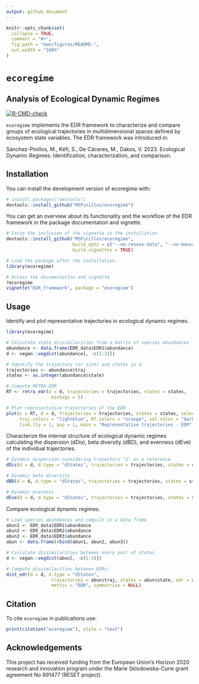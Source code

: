 ```yaml
---
output: github_document
---
```


<!-- README.md is generated from README.Rmd. Please edit that file -->

```r
knitr::opts_chunk$set(
  collapse = TRUE,
  comment = "#>",
  fig.path = "man/figures/README-",
  out.width = "100%"
)
```

# `ecoregime`

## Analysis of Ecological Dynamic Regimes

<!-- badges: start -->
[![R-CMD-check](https://github.com/MSPinillos/ecoregime/actions/workflows/R-CMD-check.yaml/badge.svg)](https://github.com/MSPinillos/ecoregime/actions/workflows/R-CMD-check.yaml)

<!-- badges: end -->

`ecoregime` implements the EDR framework to characterize and compare groups of ecological trajectories in multidimensional spaces defined by ecosystem state variables. The EDR framework was introduced in:

Sánchez-Pinillos, M., Kéfi, S., De Cáceres, M., Dakos, V. 2023. Ecological Dynamic Regimes: Identification, characterization, and comparison.

## Installation

You can install the development version of ecoregime with:

``` r
# install.packages("devtools")
devtools::install_github("MSPinillos/ecoregime")
```

You can get an overview about its functionality and the workflow of the EDR framework in the package documentation and vignette.

``` r
# Force the inclusion of the vignette in the installation
devtools::install_github("MSPinillos/ecoregime", 
                         build_opts = c("--no-resave-data", "--no-manual"),
                         build_vignettes = TRUE)

# Load the package after the installation
library(ecoregime)

# Access the documentation and vignette
?ecoregime
vignette("EDR_framework", package = "ecoregime")

```

## Usage

Identify and plot representative trajectories in ecological dynamic regimes.

```r
library(ecoregime)

# Calculate state dissimilarities from a matrix of species abundances
abundance <- data.frame(EDR_data$EDR1$abundance)
d <- vegan::vegdist(abundance[, -c(1:3)])

# Identify the trajectory (or site) and states in d
trajectories <- abundance$traj
states <- as.integer(abundance$state)

# Compute RETRA-EDR
RT <- retra_edr(d = d, trajectories = trajectories, states = states,
                 minSegs = 5)

# Plot representative trajectories of the EDR
plot(x = RT, d = d, trajectories = trajectories, states = states, select_RT = "T2",
     traj.colors = "lightblue", RT.colors = "orange", sel.color = "darkgreen",
     link.lty = 1, asp = 1, main = "Representative trajectories - EDR")

```

Characterize the internal structure of ecological dynamic regimes calculating the dispersion (dDis), beta diversity (dBD), and evenness (dEve) of the individual trajectories.

```r
# Dynamic dispersion considering trajectory "1" as a reference
dDis(d = d, d.type = "dStates", trajectories = trajectories, states = states, reference = "1")

# Dynamic beta diversity
dBD(d = d, d.type = "dStates", trajectories = trajectories, states = states)

# Dynamic evenness
dEve(d = d, d.type = "dStates", trajectories = trajectories, states = states)

```

Compare ecological dynamic regimes.

```r
# Load species abundances and compile in a data frame
abun1 <- EDR_data$EDR1$abundance
abun2 <- EDR_data$EDR2$abundance
abun3 <- EDR_data$EDR3$abundance
abun <- data.frame(rbind(abun1, abun2, abun3))

# Calculate dissimilarities between every pair of states
d <- vegan::vegdist(abun[, -c(1:3)])

# Compute dissimilarities between EDRs:
dist_edr(d = d, d.type = "dStates",
                 trajectories = abun$traj, states = abun$state, edr = abun$EDR,
                 metric = "DDR", symmetrize = NULL)

```

## Citation

To cite `ecoregime` in publications use:

```r
print(citation("ecoregime"), style = "text")
```

## Acknowledgements

This project has received funding from the European Union’s Horizon 2020 research and innovation program under the Marie Sklodowska-Curie grant agreement No 891477 (RESET project).
